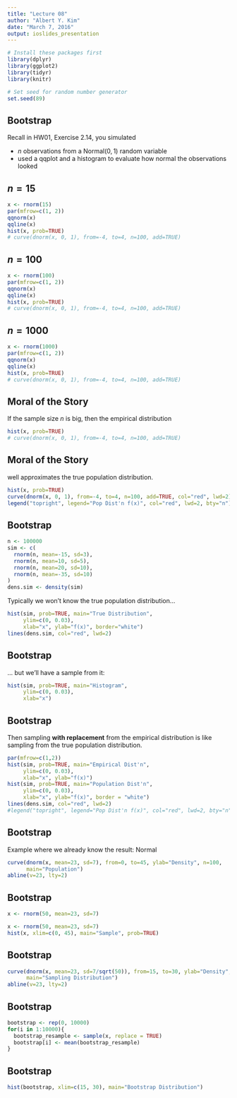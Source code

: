 ```yaml
---
title: "Lecture 08"
author: "Albert Y. Kim"
date: "March 7, 2016"
output: ioslides_presentation
---
```


```r
# Install these packages first
library(dplyr)
library(ggplot2)
library(tidyr)
library(knitr)

# Set seed for random number generator
set.seed(89)
```





## Bootstrap

Recall in HW01, Exercise 2.14, you simulated

* $n$ observations from a Normal$(0,1)$ random variable
* used a qqplot and a histogram to evaluate how normal the observations looked





## $n=15$

```r
x <- rnorm(15)
par(mfrow=c(1, 2))
qqnorm(x)
qqline(x)
hist(x, prob=TRUE)
# curve(dnorm(x, 0, 1), from=-4, to=4, n=100, add=TRUE)
```





## $n=100$

```r
x <- rnorm(100)
par(mfrow=c(1, 2))
qqnorm(x)
qqline(x)
hist(x, prob=TRUE)
# curve(dnorm(x, 0, 1), from=-4, to=4, n=100, add=TRUE)
```





## $n=1000$

```r
x <- rnorm(1000)
par(mfrow=c(1, 2))
qqnorm(x)
qqline(x)
hist(x, prob=TRUE)
# curve(dnorm(x, 0, 1), from=-4, to=4, n=100, add=TRUE)
```





## Moral of the Story

If the sample size $n$ is big, then the empirical distribution

```r
hist(x, prob=TRUE)
# curve(dnorm(x, 0, 1), from=-4, to=4, n=100, add=TRUE)
```





## Moral of the Story

well approximates the true population distribution.

```r
hist(x, prob=TRUE)
curve(dnorm(x, 0, 1), from=-4, to=4, n=100, add=TRUE, col="red", lwd=2)
legend("topright", legend="Pop Dist'n f(x)", col="red", lwd=2, bty="n")
```





## Bootstrap

```r
n <- 100000
sim <- c(
  rnorm(n, mean=-15, sd=3),
  rnorm(n, mean=10, sd=5),
  rnorm(n, mean=20, sd=10),
  rnorm(n, mean=-35, sd=10)  
)
dens.sim <- density(sim)
```

Typically we won't know the true population distribution...

```r
hist(sim, prob=TRUE, main="True Distribution", 
     ylim=c(0, 0.03), 
     xlab="x", ylab="f(x)", border="white")
lines(dens.sim, col="red", lwd=2)
```





## Bootstrap

... but we'll have a sample from it:

```r
hist(sim, prob=TRUE, main="Histogram", 
     ylim=c(0, 0.03), 
     xlab="x")
```





## Bootstrap

Then sampling **with replacement** from the empirical
distribution is like sampling from the true population distribution.


```r
par(mfrow=c(1,2))
hist(sim, prob=TRUE, main="Empirical Dist'n", 
     ylim=c(0, 0.03), 
     xlab="x", ylab="f(x)")
hist(sim, prob=TRUE, main="Population Dist'n", 
     ylim=c(0, 0.03), 
     xlab="x", ylab="f(x)", border = "white")
lines(dens.sim, col="red", lwd=2)
#legend("topright", legend="Pop Dist'n f(x)", col="red", lwd=2, bty="n")
```





## Bootstrap

Example where we already know the result: Normal

```r
curve(dnorm(x, mean=23, sd=7), from=0, to=45, ylab="Density", n=100,
      main="Population")
abline(v=23, lty=2)
```





## Bootstrap

```r
x <- rnorm(50, mean=23, sd=7)
```

```r
x <- rnorm(50, mean=23, sd=7)
hist(x, xlim=c(0, 45), main="Sample", prob=TRUE)
```




## Bootstrap

```r
curve(dnorm(x, mean=23, sd=7/sqrt(50)), from=15, to=30, ylab="Density", n=100,
      main="Sampling Distribution")
abline(v=23, lty=2)
```





## Bootstrap

```r
bootstrap <- rep(0, 10000)
for(i in 1:10000){
  bootstrap_resample <- sample(x, replace = TRUE)
  bootstrap[i] <- mean(bootstrap_resample)
}
```





## Bootstrap

```r
hist(bootstrap, xlim=c(15, 30), main="Bootstrap Distribution")
```



